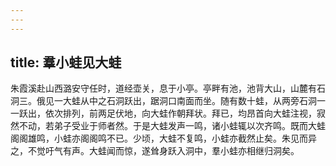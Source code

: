 ```yaml
---
---
---
```

title: 羣小蛙见大蛙
---



朱霞溪赴山西潞安守任时，道经壶关，息于小亭。亭畔有池，池背大山，山麓有石洞三。俄见一大蛙从中之石洞跃出，踞洞口南面而坐。随有数十蛙，从两旁石洞一一跃出，依次排列，前两足伏地，向大蛙作朝拜状。拜已，均昂首向大蛙注视，寂然不动，若弟子受业于师者然。于是大蛙发声一鸣，诸小蛙辄以次齐鸣。既而大蛙阁阁雄鸣，小蛙亦阁阁鸣不已。少顷，大蛙不复鸣，小蛙亦截然止矣。朱见而异之，不觉吁气有声。大蛙闻而惊，遂耸身跃入洞中，羣小蛙亦相继归洞矣。